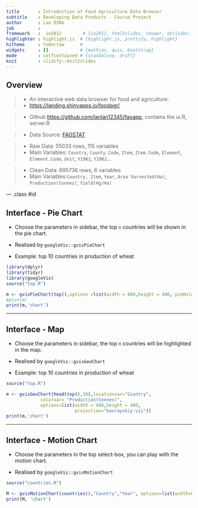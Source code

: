 ```yaml
--- 
title       : Introduction of Food Agriculture Data Browser
subtitle    : Developing Data Products - Course Project
author      : Lan DING
job         : 
framework   :  io2012        # {io2012, html5slides, shower, dzslides, ...}
highlighter : highlight.js  # {highlight.js, prettify, highlight}
hitheme     : tomorrow      # 
widgets     : []            # {mathjax, quiz, bootstrap}
mode        : selfcontained # {standalone, draft}
knit        : slidify::knit2slides
---
```


## Overview
>- An interactive web data browser for food and agriculture:
 - <https://landing.shinyapps.io/foodagr/>
 
>- Github <https://github.com/lanlan12345/faoapp>, contains the ui.R, server.R

>- Data Source: [FAOSTAT](http://faostat3.fao.org/download/Q/QC/E)

>- Raw Data: 55033 rows, 115 variables
 - Main Variables: `Country`, `County.Code`, `Item`, `Item.Code`, `Element`, `Element.Code`, `Unit`, `Y1961`, `Y1962`...

> - Clean Data: 695736 rows, 6 variables
 - Main Variables:`Country, Item`, `Year`, `Area harvested(Ha)`, `Production(tonnes)`, `Yield(Hg/Ha)`

--- .class #id 

## Interface - Pie Chart

- Choose the parameters in sidebar, the top `n` countries will be shown in the pie chart.

- Realised by `googleVis::gvisPieChart`

- Example: top 10 countries in production of wheat


```r

library(dplyr)
library(tidyr)
library(googleVis)
source("top.R")

m <- gvisPieChart(top(),options =list(width = 600,height = 400, pieHole=0.5))
#plot(m)
print(m,'chart')

```

---


## Interface - Map 

- Choose the parameters in sidebar, the top `n` countries will be highlighted in the map.

- Realised by `googleVis::gvisGeoChart`

- Example: top 10 countries in production of wheat
```r
source("top.R")

m <- gvisGeoChart(head(top(),10),locationvar="Country",
             colorvar= "Production(tonnes)",
             options=list(width = 600,height = 400,
                          projection="kavrayskiy-vii"))
print(m,'chart')

```

---


## Interface - Motion Chart


- Choose the parameters in the top select-box, you can play with the motion chart.

- Realised by `googleVis::gvisMotionChart`

```r
source("countries.R")

M <- gvisMotionChart(countries(),"Country","Year", options=list(width=600, height=400))
print(M, 'chart')
```


